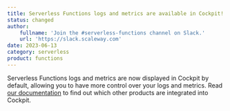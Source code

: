 ```yaml
---
title: Serverless Functions logs and metrics are available in Cockpit!
status: changed
author:
    fullname: 'Join the #serverless-functions channel on Slack.'
    url: 'https://slack.scaleway.com'
date: 2023-06-13
category: serverless
product: functions
---
```


Serverless Functions logs and metrics are now displayed in Cockpit by default, allowing you to have more control over your logs and metrics. Read [our documentation](/observability/cockpit/reference-content/cockpit-limitations/#product-integration-into-cockpit/) to find out which other products are integrated into Cockpit.

